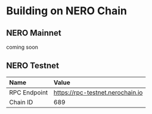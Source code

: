# Building on NERO Chain

## NERO Mainnet

coming soon

## NERO Testnet


| Name         | Value                            |
| :----------- | :------------------------------- |
| RPC Endpoint | https://rpc-testnet.nerochain.io |
| Chain ID     | 689                              |